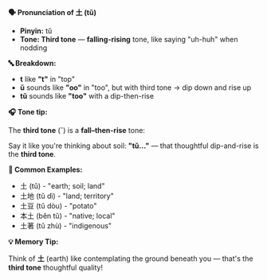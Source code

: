 **🗣️ Pronunciation of 土 (tǔ)**

- **Pinyin:** tǔ
- **Tone: Third tone** — **falling-rising** tone, like saying "uh-huh" when nodding

**🔤 Breakdown:**

- **t** like **"t"** in "top"
- **ǔ** sounds like **"oo"** in "too", but with third tone → dip down and rise up
- **tǔ** sounds like **"too"** with a dip-then-rise

**🎧 Tone tip:**

The **third tone** (ˇ) is a **fall–then-rise** tone:

Say it like you're thinking about soil: **"tǔ..."** — that thoughtful dip-and-rise is the **third
tone**.

**📝 Common Examples:**

- 土 (tǔ) - "earth; soil; land"
- 土地 (tǔ dì) - "land; territory"
- 土豆 (tǔ dòu) - "potato"
- 本土 (běn tǔ) - "native; local"
- 土著 (tǔ zhù) - "indigenous"

**💡 Memory Tip:**

Think of **土** (earth) like contemplating the ground beneath you — that's the **third tone**
thoughtful quality!
